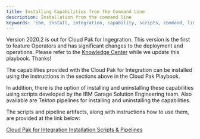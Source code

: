 ```yaml
---
title: Installing Capabilities from the Command Line
description: Installation from the command line
keywords: 'ibm, install, integration, capability, scripts, command, line'
---
```


<InlineNotification>

Version 2020.2 is out for Cloud Pak for Ingegration.  This version is the first to feature Operators and has significant changes to the deployment and operations.  Please refer to the [Knowledge Center](https://www.ibm.com/support/knowledgecenter/en/SSGT7J_20.2/overview.html) while we update this playbook.  Thanks!

</InlineNotification>

The capabilities provided with the Cloud Pak for Integration
can be installed using the instructions in 
the sections above in the 
Cloud Pak Playbook.

In addition, there is the option of installing and uninstalling
these capabilities using scripts developed by the IBM Garage
Solution Engineering team. Also available are Tekton pipelines
for installing and uninstalling the capabilities.

The scripts and pipeline artifacts, along with instructions
how to use them, are provided at the link below:

[Cloud Pak for Integration Installation Scripts & Pipelines](https://github.com/ibm-cloud-architecture/cp4i-setup/blob/master/README.md)